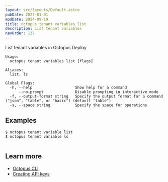 ```yaml
---
layout: src/layouts/Default.astro
pubDate: 2023-01-01
modDate: 2024-09-19
title: octopus tenant variables list
description: List tenant variables
navOrder: 137
---
```


List tenant variables in Octopus Deploy

```
Usage:
  octopus tenant variables list [flags]

Aliases:
  list, ls

Global Flags:
  -h, --help                   Show help for a command
      --no-prompt              Disable prompting in interactive mode
  -f, --output-format string   Specify the output format for a command ("json", "table", or "basic") (default "table")
  -s, --space string           Specify the space for operations

```

## Examples

<SamplesInstance />

```
$ octopus tenant variable list
$ octopus tenant variable ls


```

## Learn more

- [Octopus CLI](/docs/octopus-rest-api/cli)
- [Creating API keys](/docs/octopus-rest-api/how-to-create-an-api-key)